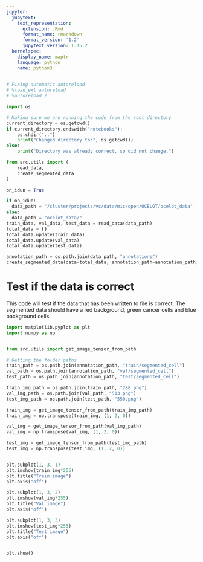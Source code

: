 ```yaml
---
jupyter:
  jupytext:
    text_representation:
      extension: .Rmd
      format_name: rmarkdown
      format_version: '1.2'
      jupytext_version: 1.15.2
  kernelspec:
    display_name: maptr
    language: python
    name: python3
---
```


```python
# Fixing automatic autoreload
# %load_ext autoreload
# %autoreload 2
```

```python
import os 

# Making sure we are running the code from the root directory
current_directory = os.getcwd()
if current_directory.endswith("notebooks"):
    os.chdir("..")
    print("Changed directory to:", os.getcwd())
else:
    print("Directory was already correct, so did not change.")
```

```python
from src.utils import (
    read_data, 
    create_segmented_data
)
```

```python
on_idun = True

if on_idun:
  data_path = "/cluster/projects/vc/data/mic/open/OCELOT/ocelot_data"
else: 
  data_path = "ocelot_data/"
train_data, val_data, test_data = read_data(data_path)
total_data = {}
total_data.update(train_data)
total_data.update(val_data)
total_data.update(test_data)
```

```python
annotation_path = os.path.join(data_path, "annotations")
create_segmented_data(data=total_data, annotation_path=annotation_path)
```

# Test if the data is correct
This code will test if the data that has been written to file is correct. 
The segmented data should have a red background, green cancer cells and 
blue background cells. 

```python
import matplotlib.pyplot as plt
import numpy as np


from src.utils import get_image_tensor_from_path

# Getting the folder paths
train_path = os.path.join(annotation_path, "train/segmented_cell")
val_path = os.path.join(annotation_path, "val/segmented_cell")
test_path = os.path.join(annotation_path, "test/segmented_cell")

train_img_path = os.path.join(train_path, "288.png")
val_img_path = os.path.join(val_path, "513.png")
test_img_path = os.path.join(test_path, "550.png")

train_img = get_image_tensor_from_path(train_img_path)
train_img = np.transpose(train_img, (1, 2, 0))

val_img = get_image_tensor_from_path(val_img_path)
val_img = np.transpose(val_img, (1, 2, 0))

test_img = get_image_tensor_from_path(test_img_path)
test_img = np.transpose(test_img, (1, 2, 0))


plt.subplot(1, 3, 1)
plt.imshow(train_img*255)
plt.title("Train image")
plt.axis("off")

plt.subplot(1, 3, 2)
plt.imshow(val_img*255)
plt.title("Val image")
plt.axis("off")

plt.subplot(1, 3, 3)
plt.imshow(test_img*255)
plt.title("Test image")
plt.axis("off")


plt.show()

```

